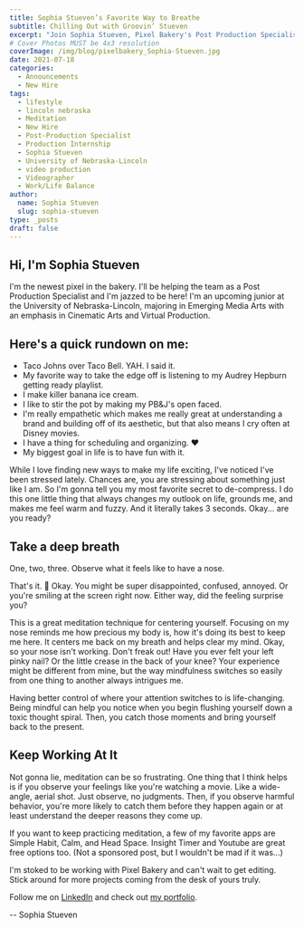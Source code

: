 ```yaml
---
title: Sophia Stueven’s Favorite Way to Breathe
subtitle: Chilling Out with Groovin’ Stueven
excerpt: "Join Sophia Stueven, Pixel Bakery's Post Production Specialist, in her quick mindfulness technique for de-compressing and staying present."
# Cover Photos MUST be 4x3 resolution
coverImage: /img/blog/pixelbakery_Sophia-Stueven.jpg
date: 2021-07-18
categories:
  - Announcements
  - New Hire
tags:
  - lifestyle
  - lincoln nebraska
  - Meditation
  - New Hire
  - Post-Production Specialist
  - Production Internship
  - Sophia Stueven
  - University of Nebraska-Lincoln
  - video production
  - Videographer
  - Work/Life Balance
author:
  name: Sophia Stueven
  slug: sophia-stueven
type: _posts
draft: false
---
```


## Hi, I'm Sophia Stueven

I'm the newest pixel in the bakery. I'll be helping the team as a Post Production Specialist and I'm jazzed to be here! I'm an upcoming junior at the University of Nebraska-Lincoln, majoring in Emerging Media Arts with an emphasis in Cinematic Arts and Virtual Production.

## Here's a quick rundown on me:

- Taco Johns over Taco Bell. YAH. I said it.
- My favorite way to take the edge off is listening to my Audrey Hepburn getting ready playlist.
- I make killer banana ice cream.
- I like to stir the pot by making my PB&J's open faced.
- I'm really empathetic which makes me really great at understanding a brand and building off of its aesthetic, but that also means I cry often at Disney movies.
- I have a thing for scheduling and organizing. ❤️
- My biggest goal in life is to have fun with it.

While I love finding new ways to make my life exciting, I've noticed I've been stressed lately. Chances are, you are stressing about something just like I am. So I'm gonna tell you my most favorite secret to de-compress. I do this one little thing that always changes my outlook on life, grounds me, and makes me feel warm and fuzzy. And it literally takes 3 seconds. Okay... are you ready?

## Take a deep breath

One, two, three. Observe what it feels like to have a nose.

That's it. 🙂 Okay. You might be super disappointed, confused, annoyed. Or you're smiling at the screen right now. Either way, did the feeling surprise you?

This is a great meditation technique for centering yourself. Focusing on my nose reminds me how precious my body is, how it's doing its best to keep me here. It centers me back on my breath and helps clear my mind. Okay, so your nose isn't working. Don't freak out! Have you ever felt your left pinky nail? Or the little crease in the back of your knee? Your experience might be different from mine, but the way mindfulness switches so easily from one thing to another always intrigues me.

Having better control of where your attention switches to is life-changing. Being mindful can help you notice when you begin flushing yourself down a toxic thought spiral. Then, you catch those moments and bring yourself back to the present.

## Keep Working At It

Not gonna lie, meditation can be so frustrating. One thing that I think helps is if you observe your feelings like you're watching a movie. Like a wide-angle, aerial shot. Just observe, no judgments. Then, if you observe harmful behavior, you're more likely to catch them before they happen again or at least understand the deeper reasons they come up.

If you want to keep practicing meditation, a few of my favorite apps are Simple Habit, Calm, and Head Space. Insight Timer and Youtube are great free options too. (Not a sponsored post, but I wouldn't be mad if it was...)

I'm stoked to be working with Pixel Bakery and can't wait to get editing. Stick around for more projects coming from the desk of yours truly.

Follow me on [LinkedIn](https://www.linkedin.com/in/sophia-stueven/) and check out [my portfolio](https://sophiastueven.myportfolio.com/reels).

-- Sophia Stueven

